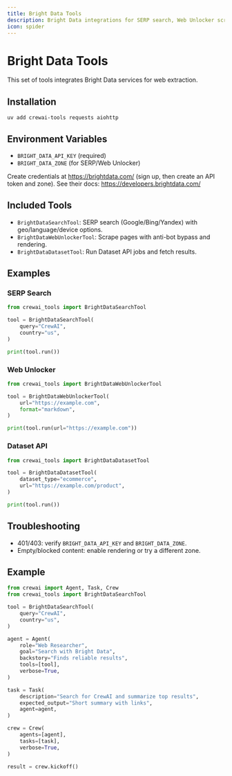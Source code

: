 ```yaml
---
title: Bright Data Tools
description: Bright Data integrations for SERP search, Web Unlocker scraping, and Dataset API.
icon: spider
---
```


# Bright Data Tools

This set of tools integrates Bright Data services for web extraction.

## Installation

```shell
uv add crewai-tools requests aiohttp
```

## Environment Variables

- `BRIGHT_DATA_API_KEY` (required)
- `BRIGHT_DATA_ZONE` (for SERP/Web Unlocker)

Create credentials at https://brightdata.com/ (sign up, then create an API token and zone). 
See their docs: https://developers.brightdata.com/

## Included Tools

- `BrightDataSearchTool`: SERP search (Google/Bing/Yandex) with geo/language/device options.
- `BrightDataWebUnlockerTool`: Scrape pages with anti-bot bypass and rendering.
- `BrightDataDatasetTool`: Run Dataset API jobs and fetch results.

## Examples

### SERP Search

```python Code
from crewai_tools import BrightDataSearchTool

tool = BrightDataSearchTool(
    query="CrewAI", 
    country="us",
)

print(tool.run())
```

### Web Unlocker

```python Code
from crewai_tools import BrightDataWebUnlockerTool

tool = BrightDataWebUnlockerTool(
    url="https://example.com", 
    format="markdown",
)

print(tool.run(url="https://example.com"))
```

### Dataset API

```python Code
from crewai_tools import BrightDataDatasetTool

tool = BrightDataDatasetTool(
    dataset_type="ecommerce", 
    url="https://example.com/product",
)

print(tool.run())
```

## Troubleshooting

- 401/403: verify `BRIGHT_DATA_API_KEY` and `BRIGHT_DATA_ZONE`.
- Empty/blocked content: enable rendering or try a different zone.

## Example

```python Code
from crewai import Agent, Task, Crew
from crewai_tools import BrightDataSearchTool

tool = BrightDataSearchTool(
    query="CrewAI", 
    country="us",
)

agent = Agent(
    role="Web Researcher",
    goal="Search with Bright Data",
    backstory="Finds reliable results",
    tools=[tool],
    verbose=True,
)

task = Task(
    description="Search for CrewAI and summarize top results",
    expected_output="Short summary with links",
    agent=agent,
)

crew = Crew(
    agents=[agent], 
    tasks=[task],
    verbose=True,
)

result = crew.kickoff()
```


